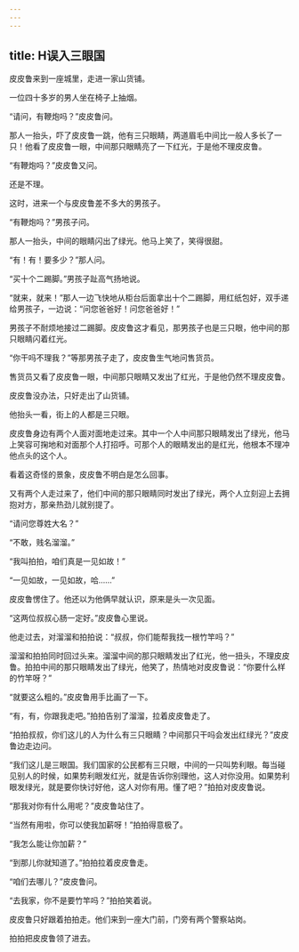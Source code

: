 ```yaml
---
---
---
```

title: H误入三眼国
---



皮皮鲁来到一座城里，走进一家山货铺。

一位四十多岁的男人坐在椅子上抽烟。

“请问，有鞭炮吗？”皮皮鲁问。

那人一抬头，吓了皮皮鲁一跳，他有三只眼睛，两道眉毛中间比一般人多长了一只！他看了皮皮鲁一眼，中间那只眼睛亮了一下红光，于是他不理皮皮鲁。

“有鞭炮吗？”皮皮鲁又问。

还是不理。

这时，进来一个与皮皮鲁差不多大的男孩子。

“有鞭炮吗？”男孩子问。

那人一抬头，中间的眼睛闪出了绿光。他马上笑了，笑得很甜。

“有！有！要多少？”那人问。

“买十个二踢脚。”男孩子趾高气扬地说。

“就来，就来！”那人一边飞快地从柜台后面拿出十个二踢脚，用红纸包好，双手递给男孩子，一边说：“问您爸爸好！问您爸爸好！”

男孩子不耐烦地接过二踢脚。皮皮鲁这才看见，那男孩子也是三只眼，他中间的那只眼睛闪着红光。

“你干吗不理我？”等那男孩子走了，皮皮鲁生气地问售货员。

售货员又看了皮皮鲁一眼，中间那只眼睛又发出了红光，于是他仍然不理皮皮鲁。

皮皮鲁没办法，只好走出了山货铺。

他抬头一看，街上的人都是三只眼。

皮皮鲁身边有两个人面对面地走过来。其中一个人中间那只眼睛发出了绿光，他马上笑容可掬地和对面那个人打招呼。可那个人的眼睛发出的是红光，他根本不理冲他点头的这个人。

看着这奇怪的景象，皮皮鲁不明白是怎么回事。

又有两个人走过来了，他们中间的那只眼睛同时发出了绿光，两个人立刻迎上去拥抱对方，那亲热劲儿就别提了。

“请问您尊姓大名？”

“不敢，贱名溜溜。”

“我叫拍拍，咱们真是一见如故！”

“一见如故，一见如故，哈……”

皮皮鲁愣住了。他还以为他俩早就认识，原来是头一次见面。

“这两位叔叔心肠一定好。”皮皮鲁心里说。

他走过去，对溜溜和拍拍说：“叔叔，你们能帮我找一根竹竿吗？”

溜溜和拍拍同时回过头来。溜溜中间的那只眼睛发出了红光，他一扭头，不理皮皮鲁。拍拍中间的那只眼睛发出了绿光，他笑了，热情地对皮皮鲁说：“你要什么样的竹竿呀？”

“就要这么粗的。”皮皮鲁用手比画了一下。

“有，有，你跟我走吧。”拍拍告别了溜溜，拉着皮皮鲁走了。

“拍拍叔叔，你们这儿的人为什么有三只眼睛？中间那只干吗会发出红绿光？”皮皮鲁边走边问。

“我们这儿是三眼国。我们国家的公民都有三只眼，中间的一只叫势利眼。每当碰见别人的时候，如果势利眼发红光，就是告诉你别理他，这人对你没用。如果势利眼发绿光，就是要你快讨好他，这人对你有用。懂了吧？”拍拍对皮皮鲁说。

“那我对你有什么用呢？”皮皮鲁站住了。

“当然有用啦，你可以使我加薪呀！”拍拍得意极了。

“我怎么能让你加薪？”

“到那儿你就知道了。”拍拍拉着皮皮鲁走。

“咱们去哪儿？”皮皮鲁问。

“去我家，你不是要竹竿吗？”拍拍笑着说。

皮皮鲁只好跟着拍拍走。他们来到一座大门前，门旁有两个警察站岗。

拍拍把皮皮鲁领了进去。